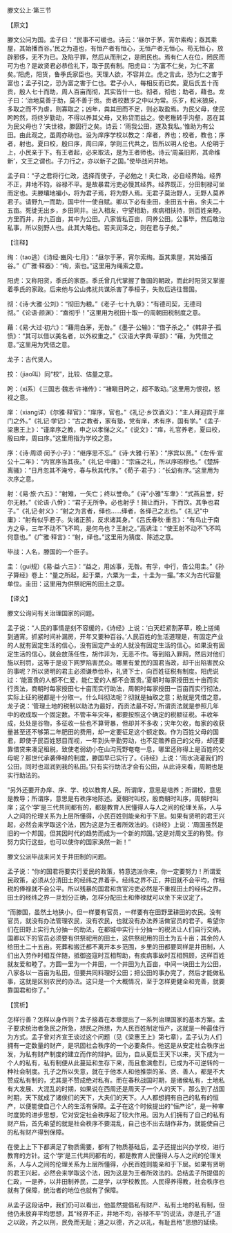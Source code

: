 

滕文公上·第三节

【原文】

滕文公问为国。孟子曰：“民事不可缓也。诗云：‘昼尔于茅，宵尔索绹；亟其乘屋，其始播百谷。’民之为道也，有恒产者有恒心，无恒产者无恒心。苟无恒心，放辟邪侈，无不为已。及陷乎罪，然后从而刑之，是罔民也。焉有仁人在位，罔民而可为也？是故贤君必恭俭礼下，取于民有制。阳虎曰：‘为富不仁矣，为仁不富矣。’阳虎，阳货，鲁季氏家臣也。天理人欲，不容并立。虎之言此，恐为仁之害于富也；孟子引之，恐为富之害于仁也。君子小人，每相反而已矣。夏后氏五十而贡，殷人七十而助，周人百亩而彻，其实皆什一也。彻者，彻也；助者，藉也。龙子曰：‘治地莫善于助，莫不善于贡。贡者校数岁之中以为常。乐岁，粒米狼戾，多取之而不为虐，则寡取之；凶年，粪其田而不足，则必取盈焉。为民父母，使民盻盻然，将终岁勤动，不得以养其父母，又称贷而益之。使老稚转乎沟壑，恶在其为民父母也？’夫世禄，滕固行之矣。诗云：‘雨我公田，遂及我私。’惟助为有公田。由此观之，虽周亦助也。设为庠序学校以教之：庠者，养也；校者，教也；序者，射也。夏曰校，殷曰序，周曰庠，学则三代共之，皆所以明人伦也。人伦明于上，小民亲于下。有王者起，必来取法，是为王者师也。诗云‘周虽旧邦，其命维新’，文王之谓也。子力行之，亦以新子之国。”使毕战问井地。

孟子曰：“子之君将行仁政，选择而使子，子必勉之！夫仁政，必自经界始。经界不正，井地不钧，谷禄不平。是故暴君污吏必慢其经界。经界既正，分田制禄可坐而定也。夫滕壤地褊小，将为君子焉，将为野人焉。无君子莫治野人，无野人莫养君子。请野九一而助，国中什一使自赋。卿以下必有圭田，圭田五十亩。余夫二十五亩。死徙无出乡，乡田同井。出入相友，守望相助，疾病相扶持，则百姓亲睦。方里而井，井九百亩，其中为公田。八家皆私百亩，同养公田。公事毕，然后敢治私事，所以别野人也。此其大略也。若夫润泽之，则在君与子矣。”

【注释】

绹：（tao逃）《诗经·豳风·七月》：“昼尔于茅，宵尔索绹。亟其乘屋，其始播百谷。”《广雅·释器》：“绹，索也。”这里用为绳索之意。

阳虎：又称阳货，季氏的家臣。季氏曾几代掌握了鲁国的朝政，而此时阳货又掌握着季氏的家政。后来他与公山弗扰共谋杀害了季桓子，失败后逃往晋国。

彻：《诗·大雅·公刘》：“彻田为粮。”《老子·七十九章》：“有德司契，无德司彻。”《论语·颜渊》：“盍彻乎！”这里用为税田十取一的周朝田税制度之意。

藉：《易·大过·初六》：“藉用白茅，无咎。”《墨子·公输》：“借子杀之。”《韩非子·孤愤》：“其可以借以美名者，以外权重之。”《汉语大字典·草部》：“藉，为凭借之意。”这里用为凭借之意。

龙子：古代贤人。

挍：（jiao叫）同“校”，比较、估量之意。

盻：（xi系）《三国志·魏志·许褚传》：“褚瞋目盻之，超不敢动。”这里用为恨视，怒视之意。

庠：（xiang详）《尔雅·释官》：“庠序，官也。”《礼记·乡饮酒义》：“主人拜迎宾于庠门之外。”《礼记·学记》：“古之教者，家有塾，党有庠，术有序，国有学。”《孟子·梁惠王上》：“谨庠序之教，申之以孝悌之义。”《说文》：“痒，礼官养老，夏曰校，殷曰庠，周曰序。”这里用指为学校之意。

序：《诗·周颂·闵予小子》：“继序思不忘。”《诗·大雅·行革》：“序宾以贤。”《左传·宣公十二年》：“内官序当其夜。”《礼记·中庸》：“宗庙之礼，所以序昭穆也。”《楚辞·离骚》：“日月忽其不淹兮，春与秋其代序。”《荀子·君子》：“长幼有序。”这里用为次序之意。

射：《易·旅·六五》：“射雉，一矢亡；终以誉命。”《诗"小雅"车舝》：“式燕且誉，好尔无射。”《论语·八佾》：“君子无所争。必也射乎！揖让而升，下而饮。其争也君子。”《礼记·射义》：“射之为言者，绎也……绎者，各绎己之志也。”《礼记"中庸》：“射有似乎君子。失诸正鹄，反求诸其身。”《吕氏春秋·重言》：“有鸟止于南方之阜，三年不动不飞不鸣，是何鸟也？王射之。”高诱注：“使王射不动不飞不鸣何意也。”《广雅·释言》：“射，绎也。”这里用为猜度、陈述之意。

毕战：人名，滕国的一个臣子。

圭：（gui规）《易·益·六三》：“益之，用凶事，无咎。有孚，中行，告公用圭。”《孙子算经》卷上：“量之所起，起于粟，六粟为一圭，十圭为一撮。”本义为古代容量单位。圭田：这里用为供祭祀用的田土之意。

【译文】

滕文公询问有关治理国家的问题。

孟子说：“人民的事情是刻不容缓的，《诗经》上说：‘白天赶紧割茅草，晚上搓绳到通宵。抓紧时间补漏房，开年又要种百谷。’人民百姓的生活道理是，有固定产业的人就有固定生活的信心，没有固定产业的人就没有固定生活的信心。如果没有固定生活的信心，就会放荡任性，胡作非为，无恶不作。等到陷入罪网，然后对他们施以刑罚，这等于是设下网罗陷害民众。哪里有爱民的国君当政，却干出陷害民众的事呢？所以贤明的君主必须谦恭俭朴，礼贤下士，向百姓征税有制度。阳虎说过：‘能富贵的人都不仁爱，能仁爱的人都不会富贵。’夏朝时每家授田五十亩而实行贡法，商朝时每家授田七十亩而实行助法，周朝时每家授田一百亩而实行彻法，实际上征的税都是十分取一。什么叫彻法呢？彻就是抽取之意；助就是凭借之意。龙子说：‘管理土地的税制以助法为最好，而贡法最不好。’所谓贡法就是参照几年中的收成取一个固定数。不管丰年灾年，都要按照这个确定的税额征税。丰收年成，处处是谷物，多征收一些也不算苛暴，但却并不多收；灾年欠收，每家的收获量甚至还不够第二年肥田的费用，却一定要征足这个额定数。作为百姓父母的国君，即使子民百姓怒目而视，一年到头辛勤劳动，也不足赡养自己的父母，却还要靠借贷来凑足租税，致使老弱幼小在山沟荒野奄奄一息，哪里还称得上是百姓的父母呢？那世代承袭俸禄的制度，滕国早已实行了。《诗经》上说：‘雨水浇灌我们的公田，同时也滋润到我的私田。’只有实行助法才会有公田，从此诗来看，周朝也是实行助法的。

“另外还要开办庠、序、学、校以教育人民。所谓庠，意思是培养；所谓校，意思是教导；所谓序，意思是有秩序地陈述。夏朝时叫校，殷商朝时叫序，周朝时叫庠；这个‘学’是三代共同都有的，都是教育人民懂得人与人之间的伦理关系，人与人之间的伦理关系为上层所懂得，小民百姓则能亲和于下层。如果有贤明的君王兴起，必然会来学取这个法，因为这是为王者所效法的。《诗经》上说：‘周国虽然是旧的一个邦国，但其因时代的趋势而成为一个新的邦国。’这是对周文王的称赞。你努力实行这些，也可以使你的国家涣然一新！”

滕文公派毕战来问关于井田制的问题。

孟子说：“你的国君将要实行爱民的政策，特意选派你来，你一定要努力！所谓爱民政策，必须从分清田土的经纬之界着手。经纬之界不正，井田就不会平均，作租税的俸禄就不会公平。所以残暴的国君和贪官污吏必然是不重视田土的经纬之界。田土的经纬之界一旦划分正确，怎样分配田土和俸禄就可以坐下来议定了。

“而滕国，虽然土地狭小，但一样要有官员，一样要有在田野里耕田的农民。没有官员，就没有办法管理农民，没有农民，也就没有办法养活做官员的君子。希望你们在田野上实行九分抽一的助法，在都城中实行十分抽一的税法让人们自行交纳。国卿以下的官员必须要有供祭祀用的田土，这供祭祀用的田土为五十亩；其余的人给田土二十五亩。死葬和搬迁都不离开本乡范围，乡里的田都要同样是井田制，人们出入劳作时相互伴随，抵御盗寇时互相帮助，有疾病事故时互相照顾，这样百姓就友爱和睦了。方圆一里为一个井田，一个井田为九百亩，中间一块田土为公田，八家各以一百亩为私田，但要共同料理好公田；把公田的事办完了，然后才能做私事，这就是区别农民的办法。这只是一个大概情况，至于怎样更健全和完善，就要靠国君和你了。”

【赏析】

怎样行善？怎样以身作则？孟子接着在本章提出了一系列治理国家的基本方案。孟子要求统治者急民之所急，想民之所想，为人民百姓制定恒产，这就是一种最佳行为方式。孟子曾对齐宣王谈过这个问题（见《梁惠王上》第七章），孟子认为人们拥有一定数量的财产，是巩固社会秩序的一个必要条件。他这是从安定社会秩序出发，为私有财产制度的建立而作的辩护。因为，自从夏启王天下以来，天下成为一个人的私有，私有制便从此蔓延和生存下来，而且愈演愈烈，已成为不可逆转的一种社会制度。孔子之所以失意，就在于他本人和他推崇的圣、贤、善人，都是不大赞成私有制的，尤其是不赞成绝对私有。而在春秋战国时期，是诸侯私有，土地私有大发展、大混乱的时期，如果说在西周还是周天子一个人的天下，那么到了战国时期，天下就成了诸侯们的天下，大夫们的天下。人人都想拥有自己的私有的恒产，以便能使自己个人的生活有保障。孟子在这个时候提出的“恒产论”，是一种审时度势的进步思想，它对安定社会秩序起了较大作用。因为人们拥有了自己的私有财产后，首先希望的就是社会秩序不要混乱，自己也不出去胡作非为，就能使自己的私有财产得到保障。

在使上上下下都满足了物质需要，都有了物质基础后，孟子还提出兴办学校，进行教育的方针。这个‘学’是三代共同都有的，都是教育人民懂得人与人之间的伦理关系，人与人之间的伦理关系为上层所懂得，小民百姓则能亲和于下层。如果有贤明的君王兴起，必然会来学取这个法，因为这是为王者所效法的。总结孟子所提倡的仁政，一是养，以井田制养民，二是学，以学校教民。人民得养得教，社会秩序也就有了保障，统治者的地位也就有了保障。

从孟子这段话中，我们仍可以看出，他虽然提倡私有财产、私有土地的私有制，但他仍未放弃平均思想，其“经界不正，井地不均，谷禄不平”的说法，亦是孔子“道之以政，齐之以刑，民免而无耻；道之以德，齐之以礼，有耻且格”思想的延续。


